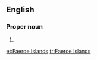 ==English==

===Proper noun===
{{en-proper noun}}

# {{alternative form of|Faroe Islands|lang=en}}

[[et:Faeroe Islands]]
[[tr:Faeroe Islands]]